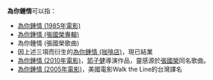 '''為你鍾情'''可以指：
* [[為你鍾情_(1985年電影)|為你鍾情 (1985年電影)]]
* [[為你鍾情_(張國榮專輯)|為你鍾情 (張國榮專輯)]]
* 為你鍾情 (張國榮歌曲)
* 因上述三項而衍生的[[為你鍾情_(咖啡店)|為你鍾情 (咖啡店)]]，現已結業
* [[為你鍾情_(2010年電影)|為你鍾情 (2010年電影)]]，[[郭子健|郭子健]]導演作品，靈感源於[[張國榮|張國榮]]同名歌曲。
* [[為你鍾情_(2005年電影)|為你鍾情 (2005年電影)]]，美國電影Walk the Line的台灣譯名

{{disambig|Cat=四字消歧义}}